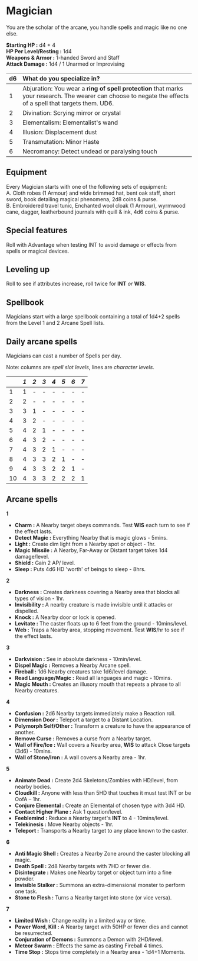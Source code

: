 # Magician 

You are the scholar of the arcane, you handle spells and magic like no one else.

**Starting HP :** d4 + 4\
**HP Per Level/Resting :** 1d4\
**Weapons & Armor :** 1-handed Sword and Staff\
**Attack Damage :** 1d4 / 1 Unarmed or Improvising

| d6   | What do you specialize in?                     |
| :--- | :--------------------------------------------- |
| 1    | Abjuration: You wear a **ring of spell protection** that marks your research. The wearer can choose to negate the effects of a spell that targets them. UD6. |
| 2    | Divination: Scrying mirror or crystal          |
| 3    | Elementalism: Elementalist's wand              |
| 4    | Illusion: Displacement dust                    |
| 5    | Transmutation: Minor Haste                     |
| 6    | Necromancy: Detect undead or paralysing touch  |

## Equipment
Every Magician starts with one of the following sets of equipment:\
A. Cloth robes (1 Armour) and wide brimmed hat, bent oak staff, short sword, book detailing magical phenomena, 2d8 coins & purse.\
B. Embroidered travel tunic, Enchanted wool cloak (1 Armour), wyrmwood cane, dagger, leatherbound journals with quill & ink, 4d6 coins & purse.

## Special features

Roll with Advantage when testing INT to avoid damage or effects from spells or magical devices.

## Leveling up

Roll to see if attributes increase, roll twice for **INT** *or* **WIS**.

## Spellbook

Magicians start with a large spellbook containing a total of 1d4+2 spells from the Level 1 and 2 Arcane Spell lists.

## Daily arcane spells

Magicians can cast a number of Spells per day.

Note: columns are *spell slot levels*, lines are *character levels*.


|    | *1* | *2* | *3* | *4* | *5* | *6* | *7* |
|:---|:----|:----|:----|:----|:----|:----|:----|
| 1  | 1   | -   | -   | -   | -   | -   | -   |
| 2  | 2   | -   | -   | -   | -   | -   | -   |
| 3  | 3   | 1   | -   | -   | -   | -   | -   |
| 4  | 3   | 2   | -   | -   | -   | -   | -   |
| 5  | 4   | 2   | 1   | -   | -   | -   | -   |
| 6  | 4   | 3   | 2   | -   | -   | -   | -   |
| 7  | 4   | 3   | 2   | 1   | -   | -   | -   |
| 8  | 4   | 3   | 3   | 2   | 1   | -   | -   |
| 9  | 4   | 3   | 3   | 2   | 2   | 1   | -   |
| 10 | 4   | 3   | 3   | 2   | 2   | 2   | 1   |

## Arcane spells

**1**

* **Charm :** A Nearby target obeys commands. Test **WIS** each turn to see if the effect lasts.
* **Detect Magic :** Everything Nearby that is magic glows - 5mins.
* **Light :** Create dim light from a Nearby spot or object - 1hr.
* **Magic Missile :** A Nearby, Far-Away or Distant target takes 1d4 damage/level.
* **Shield :** Gain 2 AP/ level.
* **Sleep :** Puts 4d6 HD 'worth' of beings to sleep - 8hrs.

**2**

* **Darkness :** Creates darkness covering a Nearby area that blocks all types of vision - 1hr.
* **Invisibility :** A nearby creature is made invisible until it attacks or dispelled.
* **Knock :** A Nearby door or lock is opened.
* **Levitate :** The caster floats up to 6 feet from the ground - 10mins/level.
* **Web :** Traps a Nearby area, stopping movement. Test **WIS**/hr to see if the effect lasts.

**3**

* **Darkvision :** See in absolute darkness - 10min/level.
* **Dispel Magic :** Removes a Nearby Arcane spell.
* **Fireball :** 1d6 Nearby creatures take 1d6/level damage.
* **Read Language/Magic :** Read all languages and magic - 10mins.
* **Magic Mouth :** Creates an illusory mouth that repeats a phrase to all Nearby creatures.

**4**

* **Confusion :** 2d6 Nearby targets immediately make a Reaction roll.
* **Dimension Door :** Teleport a target to a Distant Location.
* **Polymorph Self/Other :** Transform a creature to have the appearance of another.
* **Remove Curse :** Removes a curse from a Nearby target.
* **Wall of Fire/Ice :** Wall covers a Nearby area, **WIS** to attack Close targets (3d6) - 10mins.
* **Wall of Stone/Iron :** A wall covers a Nearby area - 1hr.

**5**

* **Animate Dead :** Create 2d4 Skeletons/Zombies with HD/level, from nearby bodies.
* **Cloudkill :** Anyone with less than 5HD that touches it must test INT or be OofA – 1hr.
* **Conjure Elemental :** Create an Elemental of chosen type with 3d4 HD.
* **Contact Higher Plane :** Ask 1 question/level.
* **Feeblemind :** Reduce a Nearby target's **INT** to 4 - 10mins/level.
* **Telekinesis :** Move Nearby objects - 1hr.
* **Teleport :** Transports a Nearby target to any place known to the caster.

**6**

* **Anti Magic Shell :** Creates a Nearby Zone around the caster blocking all magic.
* **Death Spell :** 2d8 Nearby targets with 7HD or fewer die.
* **Disintegrate :** Makes one Nearby target or object turn into a fine powder.
* **Invisible Stalker :** Summons an extra-dimensional monster to perform one task.
* **Stone to Flesh :** Turns a Nearby target into stone (or vice versa).

**7**

* **Limited Wish :** Change reality in a limited way or time.
* **Power Word, Kill :** A Nearby target with 50HP or fewer dies and cannot be resurrected.
* **Conjuration of Demons :** Summons a Demon with 2HD/level.
* **Meteor Swarm :** Effects the same as casting Fireball 4 times.
* **Time Stop :** Stops time completely in a Nearby area - 1d4+1 Moments.